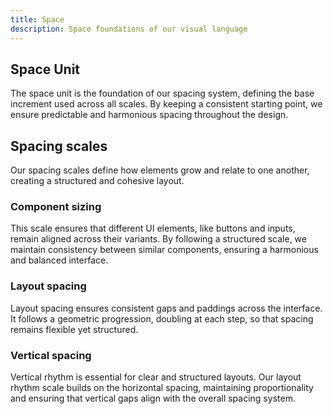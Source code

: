 ```yaml
---
title: Space
description: Space foundations of our visual language
---
```




## Space Unit

The space unit is the foundation of our spacing system, defining the base increment used across all scales. By keeping a consistent starting point, we ensure predictable and harmonious spacing throughout the design.

<ShowDecisionCard store={store} d="Space Unit" size="m" viz="square" />

## Spacing scales

Our spacing scales define how elements grow and relate to one another, creating a structured and cohesive layout.

### Component sizing

This scale ensures that different UI elements, like buttons and inputs, remain aligned across their variants. By following a structured scale, we maintain consistency between similar components, ensuring a harmonious and balanced interface.

<ShowDecisionCard store={store} d="Sizing Space Scale" size="m" viz="square" />

### Layout spacing

Layout spacing ensures consistent gaps and paddings across the interface. It follows a geometric progression, doubling at each step, so that spacing remains flexible yet structured.

<ShowDecisionCard store={store} d="Layout Space Scale" size="s" viz="bar-h" />

### Vertical spacing

Vertical rhythm is essential for clear and structured layouts. Our layout rhythm scale builds on the horizontal spacing, maintaining proportionality and ensuring that vertical gaps align with the overall spacing system.

<ShowDecisionCard store={store} d="Layout Rhythm Scale" size="m" viz="bar-v" />
